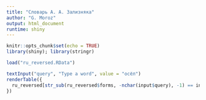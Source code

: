 ```yaml
---
title: "Словарь А. А. Зализняка"
author: "G. Moroz"
output: html_document
runtime: shiny
---
```


```r
knitr::opts_chunk$set(echo = TRUE)
library(shiny); library(stringr)
```

```r
load("ru_reversed.RData")
```

```r
textInput("query", "Type a word", value = "осёл")
renderTable({
  ru_reversed[str_sub(ru_reversed$forms, -nchar(input$query), -1) == input$query,]
})
```